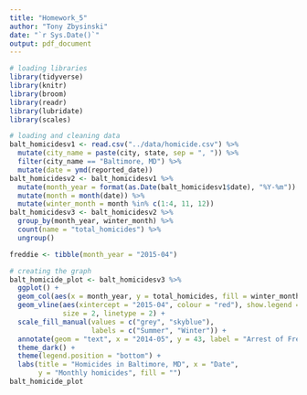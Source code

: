 ```yaml
---
title: "Homework_5"
author: "Tony Zbysinski"
date: "`r Sys.Date()`"
output: pdf_document
---
```


```r
# loading libraries
library(tidyverse)
library(knitr)
library(broom)
library(readr)
library(lubridate)
library(scales)
```

```r
# loading and cleaning data
balt_homicidesv1 <- read.csv("../data/homicide.csv") %>%
  mutate(city_name = paste(city, state, sep = ", ")) %>%
  filter(city_name == "Baltimore, MD") %>%
  mutate(date = ymd(reported_date))
balt_homicidesv2 <- balt_homicidesv1 %>%
  mutate(month_year = format(as.Date(balt_homicidesv1$date), "%Y-%m")) %>%
  mutate(month = month(date)) %>%
  mutate(winter_month = month %in% c(1:4, 11, 12))
balt_homicidesv3 <- balt_homicidesv2 %>%
  group_by(month_year, winter_month) %>%
  count(name = "total_homicides") %>%
  ungroup()
```

```r
freddie <- tibble(month_year = "2015-04")
```

```r
# creating the graph
balt_homicide_plot <- balt_homicidesv3 %>%
  ggplot() +
  geom_col(aes(x = month_year, y = total_homicides, fill = winter_month)) + 
  geom_vline(aes(xintercept = "2015-04", colour = "red"), show.legend = FALSE, 
             size = 2, linetype = 2) +
  scale_fill_manual(values = c("grey", "skyblue"), 
                    labels = c("Summer", "Winter")) +
  annotate(geom = "text", x = "2014-05", y = 43, label = "Arrest of Freddie Gray", color = "White") +
  theme_dark() +
  theme(legend.position = "bottom") +
  labs(title = "Homicides in Baltimore, MD", x = "Date", 
       y = "Monthly homicides", fill = "") 
balt_homicide_plot
```

